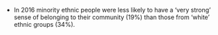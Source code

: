 * In 2016 minority ethnic people were less likely to have a ‘very strong’ sense of belonging to their community (19%) than those from ‘white’ ethnic groups (34%).
